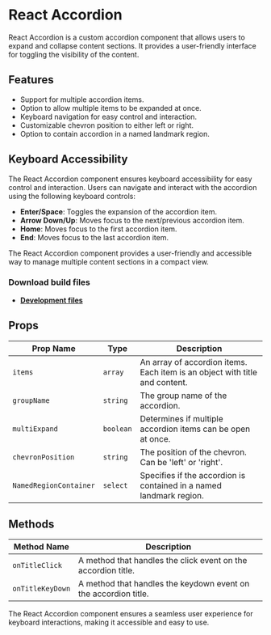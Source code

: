 
<Meta title="Components/React Accordion" />

# React Accordion

React Accordion is a custom accordion component that allows users to expand and collapse content sections. It provides a user-friendly interface for toggling the visibility of the content.

## Features

- Support for multiple accordion items.
- Option to allow multiple items to be expanded at once.
- Keyboard navigation for easy control and interaction.
- Customizable chevron position to either left or right.
- Option to contain accordion in a named landmark region.

## Keyboard Accessibility

The React Accordion component ensures keyboard accessibility for easy control and interaction. Users can navigate and interact with the accordion using the following keyboard controls:

- **Enter/Space**: Toggles the expansion of the accordion item.
- **Arrow Down/Up**: Moves focus to the next/previous accordion item.
- **Home**: Moves focus to the first accordion item.
- **End**: Moves focus to the last accordion item.

The React Accordion component provides a user-friendly and accessible way to manage multiple content sections in a compact view.

### Download build files

- **[Development files](https://github.com/LaurenceRLewis/Accessible_Components/tree/main/stories/ReactAccordion)**

## Props

| Prop Name               | Type       | Description                                                       |
| ----------------------- | ---------- | ----------------------------------------------------------------- |
| `items`                 | `array`    | An array of accordion items. Each item is an object with title and content. |
| `groupName`             | `string`   | The group name of the accordion.                                  |
| `multiExpand`           | `boolean`  | Determines if multiple accordion items can be open at once.       |
| `chevronPosition`       | `string`   | The position of the chevron. Can be 'left' or 'right'.           |
| `NamedRegionContainer`  | `select`   | Specifies if the accordion is contained in a named landmark region. |

## Methods

| Method Name         | Description                                                   |
| ------------------- | ------------------------------------------------------------- |
| `onTitleClick`      | A method that handles the click event on the accordion title.   |
| `onTitleKeyDown`    | A method that handles the keydown event on the accordion title. |

The React Accordion component ensures a seamless user experience for keyboard interactions, making it accessible and easy to use.
